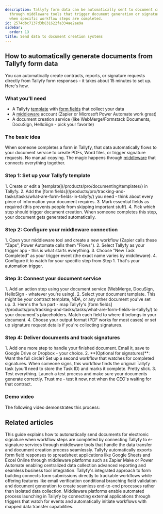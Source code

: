 ```yaml
---
description: Tallyfy form data can be automatically sent to document creation systems
  through middleware tools that trigger document generation or signature requests
  when specific workflow steps are completed.
id: 2574dbc7137d3b831622fa334ae2ae9a
sidebar:
  order: 13
title: Send data to document creation systems
---
```



## How to automatically generate documents from Tallyfy form data

You can automatically create contracts, reports, or signature requests directly from Tallyfy form responses - it takes about 15 minutes to set up. Here's how.

### What you'll need
- A Tallyfy [template](/products/pro/documenting/templates/) with [form fields](/products/pro/tracking-and-tasks/tasks/what-are-form-fields-in-tallyfy/) that collect your data
- A [middleware](/products/pro/integrations/middleware/) account (Zapier or Microsoft Power Automate work great)
- A document creation service (like WebMerge/Formstack Documents, DocuSign, HelloSign - pick your favorite)

### The basic idea
When someone completes a form in Tallyfy, that data automatically flows to your document service to create PDFs, Word files, or trigger signature requests. No manual copying. The magic happens through [middleware](/products/pro/integrations/middleware/) that connects everything together.

### Step 1: Set up your Tallyfy template
<Steps>
1. Create or edit a [template](/products/pro/documenting/templates/) in Tallyfy.
2. Add the [form fields](/products/pro/tracking-and-tasks/tasks/what-are-form-fields-in-tallyfy/) you need - think about every piece of information your document requires.
3. Mark essential fields as required (this prevents people from skipping important stuff).
4. Pick which step should trigger document creation. When someone completes this step, your document gets generated automatically.
</Steps>

### Step 2: Configure your middleware connection
<Steps>
1. Open your middleware tool and create a new workflow (Zapier calls these "Zaps", Power Automate calls them "Flows").
2. Select Tallyfy as your trigger app - this is what starts everything.
3. Choose "New Task Completed" as your trigger event (the exact name varies by middleware).
4. Configure it to watch for your specific step from Step 1. That's your automation trigger.
</Steps>

### Step 3: Connect your document service
<Steps>
1. Add an action step using your document service (WebMerge, DocuSign, HelloSign - whatever you're using).
2. Select your document template. This might be your contract template, NDA, or any other document you've set up.
3. Here's the fun part - map Tallyfy's [form fields](/products/pro/tracking-and-tasks/tasks/what-are-form-fields-in-tallyfy/) to your document's placeholders. Match each field to where it belongs in your document.
4. Choose your output format (PDF works for most cases) or set up signature request details if you're collecting signatures.
</Steps>

### Step 4: Deliver documents and track signatures
<Steps>
1. Add one more step to handle your finished document. Email it, save to Google Drive or Dropbox - your choice.
2. **(Optional for signatures)**: Want the full circle? Set up a second workflow that watches for completed signatures. When someone signs, this workflow finds the original Tallyfy task (you'll need to store the Task ID) and marks it complete. Pretty slick.
3. Test everything. Launch a test process and make sure your documents generate correctly. Trust me - test it now, not when the CEO's waiting for that contract.
</Steps>

### Demo video
The following video demonstrates this process:

<lite-vimeo videoid="311699511"></lite-vimeo>


## Related articles
<CardGrid>
<LinkTitleCard header="<b>Documents > Digital signatures using middleware</b>" href="/products/pro/documenting/documents/how-can-i-automate-document-signing-with-tallyfy/" > This guide explains how to automatically send documents for electronic signature when workflow steps are completed by connecting Tallyfy to e-signature services through middleware tools that handle the data transfer and document creation process seamlessly. </LinkTitleCard>
<LinkTitleCard header="<b>Middleware > Stream data to a spreadsheet</b>" href="/products/pro/integrations/middleware/how-can-i-export-form-fields-from-tallyfy-to-spreadsheet/" > Tallyfy automatically exports form field responses to spreadsheet applications like Google Sheets and Excel Online through middleware platforms such as Zapier Make or Power Automate enabling centralized data collection advanced reporting and seamless business tool integration. </LinkTitleCard>
<LinkTitleCard header="<b>How To > Build effective forms</b>" href="/products/pro/tutorials/how-to/build-effective-forms/" > Tallyfy's integrated approach to form building connects form submissions directly to trackable workflows while offering features like email verification conditional branching field validation and document generation to create seamless end-to-end processes rather than isolated data collection. </LinkTitleCard>
<LinkTitleCard header="<b>Triggers > Launch via middleware</b>" href="/products/pro/launching/triggers/via-middleware/" > Middleware platforms enable automated process launching in Tallyfy by connecting external applications through triggers that watch for events and automatically initiate workflows with mapped data transfer capabilities. </LinkTitleCard>
</CardGrid>